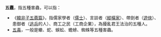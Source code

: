 '''五蠹'''，指五種害蟲，可以指：
*《[[韩非子#五蠹第四十九|韓非子五蠹篇]]》，指儒家學者（[[儒士|儒士]]）、言談者（[[縱橫家|縱橫家]]）、帶劍者（[[遊俠|遊俠]]）、患御者（[[逃兵|逃兵]]的人）、商工之民（工商企業），為擾亂君王法治的五種人。
*[[五毒|五毒]]，一般是蠍、蛇、蜈蚣、蟾蜍、蜘蛛等五種害蟲。
{{disambig|Cat=二字中國相關消歧義}}